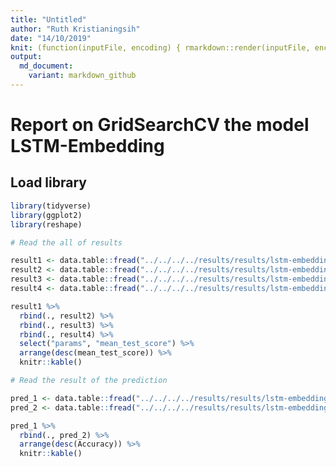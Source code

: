 ```yaml
---
title: "Untitled"
author: "Ruth Kristianingsih"
date: "14/10/2019"
knit: (function(inputFile, encoding) { rmarkdown::render(inputFile, encoding = encoding, output_dir = here::here("reports", stringr::str_remove(getwd(), here::here("scripts/r-scripts/")))) })
output:
  md_document:
    variant: markdown_github
---
```


# Report on GridSearchCV the model LSTM-Embedding

## Load library

```r
library(tidyverse)
library(ggplot2)
library(reshape)
```

```r
# Read the all of results 

result1 <- data.table::fread("../../../../results/results/lstm-embedding/all_scan_results_0013-lstm-embedding-grid-batch8_lstm_unit16.csv")
result2 <- data.table::fread("../../../../results/results/lstm-embedding/all_scan_results_0014-lstm-embedding-grid-batch16_lstm_unit16.csv")
result3 <- data.table::fread("../../../../results/results/lstm-embedding/all_scan_results_0015-lstm-embedding-grid-batch8_lstm_unit32.csv")
result4 <- data.table::fread("../../../../results/results/lstm-embedding/all_scan_results_0016-lstm-embedding-grid-batch16_lstm_unit32.csv")
```

```r
result1 %>% 
  rbind(., result2) %>% 
  rbind(., result3) %>% 
  rbind(., result4) %>% 
  select("params", "mean_test_score") %>% 
  arrange(desc(mean_test_score)) %>% 
  knitr::kable() 
```

```r
# Read the result of the prediction

pred_1 <- data.table::fread("../../../../results/results/lstm-embedding/df_pred_results_0013-lstm-embedding-grid-batch8_lstm_unit16.csv")
pred_2 <- data.table::fread("../../../../results/results/lstm-embedding/df_pred_results_0014-lstm-embedding-grid-batch16_lstm_unit16.csv")
```


```r
pred_1 %>% 
  rbind(., pred_2) %>% 
  arrange(desc(Accuracy)) %>% 
  knitr::kable() 
```


